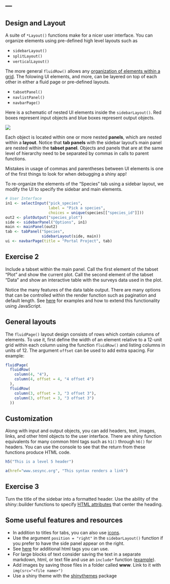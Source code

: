---
---

## Design and Layout

A suite of `*Layout()` functions make for a nicer user interface. You can organize elements using pre-defined high level layouts such as

- `sidebarLayout()`
- `splitLayout()`
- `verticalLayout()`

<!--split-->

The more general `fluidRow()` allows any [organization of elements within a grid](http://shiny.rstudio.com/articles/layout-guide.html#grid-layouts-in-depth).
The folowing UI elements, and more, can be layered on top of each other in either a fluid page or pre-defined layouts.

- `tabsetPanel()`
- `navlistPanel()`
- `navbarPage()`

<!--split-->

Here is a schematic of nested UI elements inside the `sidebarLayout()`. Red boxes represent input objects and blue boxes represent output objects.

![](images/navbarPage.png)

<aside class="notes" markdown="block">

Each object is located within one or more nested **panels**, which are nested within a **layout**.
Notice that **tab panels** with the sidebar layout's main panel are nested within the **tabset panel**.
Objects and panels that are at the same level of hierarchy need to be separated by commas in calls to parent functions.

Mistakes in usage of commas and parentheses between UI elements is one of the first things to look for when debugging a shiny app! 

</aside>

<!--split-->

To re-organize the elements of the "Species" tab using a sidebar layout, we modify the UI to specify the sidebar and main elements.

```r
# User Interface
in1 <- selectInput("pick_species",
                   label = "Pick a species",
                   choices = unique(species[["species_id"]]))
out2 <- plotOutput("species_plot")
side <- sidebarPanel("Options", in1)
main <- mainPanel(out2)
tab <- tabPanel("Species",
                sidebarLayout(side, main))
ui <- navbarPage(title = "Portal Project", tab)						      
```

<!--split-->

## Exercise 2

Include a tabset within the main panel. Call the first element of the tabset "Plot" and show the current plot. Call the second element of the tabset "Data" and show an interactive table with the surveys data used in the plot.


<aside class="notes" markdown="block">

Notice the many features of the data table output. There are many options that can be controlled within the render function such as pagination and default length. See [here](http://shiny.rstudio.com/gallery/datatables-options.html) for examples and how to extend this functionality using JavaScript.

</aside>

<!--split-->

## General layouts

The `fluidPage()` layout design consists of rows which contain columns of elements. To use it, first define the width of an element relative to a 12-unit grid within each column using the function `fluidRow()` and listing columns in units of 12. The argument `offset` can be used to add extra spacing. For example:

```r
fluidPage(
  fluidRow(
    column(4, "4"),
    column(4, offset = 4, "4 offset 4")      
  ),
  fluidRow(
    column(3, offset = 3, "3 offset 3"),
    column(3, offset = 3, "3 offset 3")  
  ))

```

<!--split-->

## Customization

Along with input and output objects, you can add headers, text, images, links, and other html objects to the user interface. There are shiny function equivalents for many common html tags such as `h1()` through `h6()` for headers. You can use the console to see that the return from these functions produce HTML code.

```r
h5("This is a level 5 header")
```

```r
a(href="www.sesync.org", "This syntax renders a link")
```

## Exercise 3

Turn the title of the sidebar into a formatted header. Use the ability of the shiny::builder functions to specify [HTML attributes](http://www.w3schools.com/tags/tag_hn.asp) that center the heading.

<!--split-->

## Some useful features and resources

- In addition to titles for tabs, you can also use [icons](http://shiny.rstudio.com/reference/shiny/latest/icon.html). 
- Use the argument `position = "right"` in the `sidebarLayout()` function if you prefer to have the side panel appear on the right. 
- See [here](http://shiny.rstudio.com/articles/tag-glossary.html) for additional html tags you can use.
- For large blocks of text consider saving the text in a separate markdown, html, or text file and use an `include*` function ([example](http://shiny.rstudio.com/gallery/including-html-text-and-markdown-files.html)). 
- Add images by saving those files in a folder called **www**. Link to it with `img(src="<file name>")`
- Use a shiny theme with the [shinythemes](http://rstudio.github.io/shinythemes/) package
